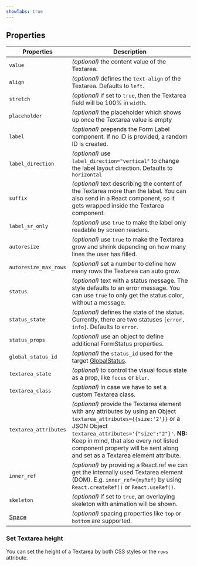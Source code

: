 ```yaml
---
showTabs: true
---
```


## Properties

| Properties                                  | Description                                                                                                                                                                                                                                                                                                |
| ------------------------------------------- | ---------------------------------------------------------------------------------------------------------------------------------------------------------------------------------------------------------------------------------------------------------------------------------------------------------- |
| `value`                                     | _(optional)_ the content value of the Textarea.                                                                                                                                                                                                                                                            |
| `align`                                     | _(optional)_ defines the `text-align` of the Textarea. Defaults to `left`.                                                                                                                                                                                                                                 |
| `stretch`                                   | _(optional)_ if set to `true`, then the Textarea field will be 100% in `width`.                                                                                                                                                                                                                            |
| `placeholder`                               | _(optional)_ the placeholder which shows up once the Textarea value is empty                                                                                                                                                                                                                               |
| `label`                                     | _(optional)_ prepends the Form Label component. If no ID is provided, a random ID is created.                                                                                                                                                                                                              |
| `label_direction`                           | _(optional)_ use `label_direction="vertical"` to change the label layout direction. Defaults to `horizontal`                                                                                                                                                                                               |
| `suffix`                                    | _(optional)_ text describing the content of the Textarea more than the label. You can also send in a React component, so it gets wrapped inside the Textarea component.                                                                                                                                    |
| `label_sr_only`                             | _(optional)_ use `true` to make the label only readable by screen readers.                                                                                                                                                                                                                                 |
| `autoresize`                                | _(optional)_ use `true` to make the Textarea grow and shrink depending on how many lines the user has filled.                                                                                                                                                                                              |
| `autoresize_max_rows`                       | _(optional)_ set a number to define how many rows the Textarea can auto grow.                                                                                                                                                                                                                              |
| `status`                                    | _(optional)_ text with a status message. The style defaults to an error message. You can use `true` to only get the status color, without a message.                                                                                                                                                       |
| `status_state`                              | _(optional)_ defines the state of the status. Currently, there are two statuses `[error, info]`. Defaults to `error`.                                                                                                                                                                                      |
| `status_props`                              | _(optional)_ use an object to define additional FormStatus properties.                                                                                                                                                                                                                                     |
| `global_status_id`                          | _(optional)_ the `status_id` used for the target [GlobalStatus](/uilib/components/global-status).                                                                                                                                                                                                          |
| `textarea_state`                            | _(optional)_ to control the visual focus state as a prop, like `focus` or `blur`.                                                                                                                                                                                                                          |
| `textarea_class`                            | _(optional)_ in case we have to set a custom Textarea class.                                                                                                                                                                                                                                               |
| `textarea_attributes`                       | _(optional)_ provide the Textarea element with any attributes by using an Object `textarea_attributes={{size:'2'}}` or a JSON Object `textarea_attributes='{"size":"2"}'`. **NB:** Keep in mind, that also every not listed component property will be sent along and set as a Textarea element attribute. |
| `inner_ref`                                 | _(optional)_ by providing a React.ref we can get the internally used Textarea element (DOM). E.g. `inner_ref={myRef}` by using `React.createRef()` or `React.useRef()`.                                                                                                                                    |
| `skeleton`                                  | _(optional)_ if set to `true`, an overlaying skeleton with animation will be shown.                                                                                                                                                                                                                        |
| [Space](/uilib/components/space/properties) | _(optional)_ spacing properties like `top` or `bottom` are supported.                                                                                                                                                                                                                                      |

### Set Textarea height

You can set the height of a Textarea by both CSS styles or the `rows` attribute.
